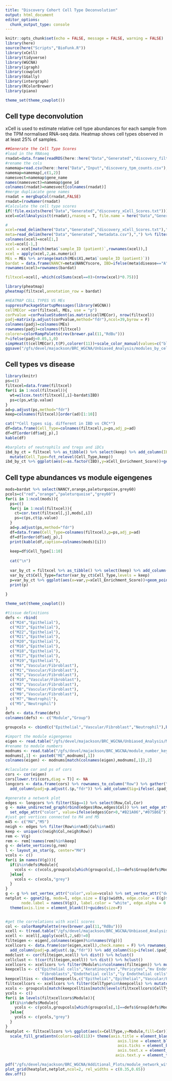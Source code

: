 ```yaml
---
title: "Discovery Cohort Cell Type Deconvolution"
output: html_document
editor_options: 
  chunk_output_type: console
---
```


```r
knitr::opts_chunk$set(echo = FALSE, message = FALSE, warning = FALSE)
library(here)
source(here("Scripts","BioFunk.R"))
library(xCell)
library(tidyverse)
library(WGCNA)
library(igraph)
library(cowplot)
library(GGally)
library(intergraph)
library(RColorBrewer)
library(piano)

theme_set(theme_cowplot())

```

## Cell type deconvolution

xCell is used to estimate relative cell type abundances for each sample from the TPM normalised RNA-seq data. Heatmap shows cell types observed in at least 25% of samples.

```r
##Generate the Cell Type Scores
#load in the RNAseq
rnadat=data.frame(readRDS(here::here("Data","Generated","discovery_filtered_tpm.Rds")))
#rename the cols
namemap=read.csv(here::here("Data","Input","discovery_tpm_counts.csv"),header=T) 
namemap=namemap[,c(1,2)]
namesvect=namemap$gene_name
names(namesvect)=namemap$gene_id
colnames(rnadat)=namesvect[colnames(rnadat)]
#merge dupliacate gene names
rnadat = mergDupCol(rnadat,FALSE)
rnadat=(rowNamer(rnadat)
#Calculate the cell type scores
if(!file.exists(here("Data","Generated","discovery_xCell_Scores.txt"))){
xcel=xCellAnalysis(t(rnadat),rnaseq = T, file.name = here("Data","Generated","discovery_xCell_Scores.txt"))}

#
xcel=read_delim(here("Data","Generated","discovery_xCell_Scores.txt"),"\t") %>% t()
meta=read_delim(here("Data","Generated","metadata.csv"),",") %>% filter(`sample_ID (patient)`%in%MEs$X1)
colnames(xcel)=xcel[1,]
xcel=xcel[-1,]
xcel = xcel[match(meta$`sample_ID (patient)`,rownames(xcel)),]
xcel = apply(xcel,2,as.numeric)
MEs = MEs %>% arrange(match(MEs$X1,meta$`sample_ID (patient)`))
bardat = data.frame(NANCY=meta$NANCYscore, IBD=ifelse(meta$disease=="A",0,1), orange=MEs$orange, paleturquoise=MEs$paleturquoise)
rownames(xcel)=rownames(bardat)

filtxcel=xcel[,-which(colSums(xcel==0)>(nrow(xcel)*0.75))]

library(pheatmap)
pheatmap(filtxcel,annotation_row = bardat)

#HEATMAP CELL TYPES VS MEs
suppressPackageStartupMessages(library(WGCNA))
cellMECor =cor(filtxcel, MEs, use = "p")
corPvalue =corPvalueStudent(as.matrix(cellMECor), nrow(filtxcel))
padj=matrix(p.adjust(corPvalue,method="fdr"),ncol=39,byrow = F)
colnames(padj)=colnames(MEs)
rownames(padj)=colnames(filtxcel)
colorer=colorRampPalette(rev(brewer.pal(11,"RdBu")))
P=ifelse(padj<0.05,1,0)
simpHeat(t(cellMECor),t(P),colorer(11))+scale_color_manual(values=c("black",NA),labels=c("FDR<0.05",""),name="Significance")
ggsave("/gfs/devel/majackson/BRC_WGCNA/Unbiased_Analysis/modules_by_cell_types_heatmap.pdf",width = 15,height = 10)


```

## Cell types vs disease

```r
library(knitr)
ps=c()
filtxcel=data.frame(filtxcel)
for(i in 1:ncol(filtxcel)){
  wt=wilcox.test(filtxcel[,i]~bardat$IBD)
  ps=c(ps,wt$p.value)
}
ad=p.adjust(ps,method="fdr")
keep=colnames(filtxcel)[order(ad)[1:10]]

cat("*Cell types sig. different in IBD vs CRC*")
df=data.frame(Cell_Type=colnames(filtxcel),p=ps,adj_p=ad)
df=df[order(df$adj_p),]
kable(df)

#barplots of neutrophils and tregs and iDCs
ibd_by_ct = filtxcel %>% as_tibble() %>% select(keep) %>% add_column(IBD=bardat$IBD) %>% gather("Cell_Type","xCell_Enrichment_Score",-IBD) %>%
  mutate(Cell_Type=fct_relevel(Cell_Type,keep))
ibd_by_ct %>% ggplot(aes(x=as.factor(IBD),y=xCell_Enrichment_Score))+geom_boxplot()+geom_point()+facet_wrap(.~Cell_Type,scales = "free_y", nrow=2)+stat_compare_means()
```

## Cell type abundances vs module eigengenes

```r
mods=bardat %>% select(NANCY,orange,paleturquoise,grey60)
pcols=c("red","orange","paleturquoise","grey60")
for(i in 1:ncol(mods)){
  ps=c()
  for(j in 1:ncol(filtxcel)){
    ct=cor.test(filtxcel[,j],mods[,i])
    ps=c(ps,ct$p.value)
  }
  ad=p.adjust(ps,method="fdr")
  df=data.frame(Cell_Type=colnames(filtxcel),p=ps,adj_p=ad)
  df=df[order(df$adj_p),]
  print(kable(df,caption=colnames(mods)[i]))
  
  keep=df$Cell_Type[1:10]
  
  cat("\n")
  
  var_by_ct = filtxcel %>% as_tibble() %>% select(keep) %>% add_column(var=mods[,i]) %>% gather("Cell_Type","xCell_Enrichment_Score",-var)
  var_by_ct$Cell_Type=factor(var_by_ct$Cell_Type,levels = keep)
  p=var_by_ct %>% ggplot(aes(x=var,y=xCell_Enrichment_Score))+geom_point()+geom_smooth(method="lm",se = F,col=pcols[i])+facet_wrap(.~Cell_Type,scales = "free_y", nrow=2)+stat_cor()+ggtitle(colnames(mod)[i])+xlab(colnames(mods)[i])
  print(p)
  
}

```

```r

theme_set(theme_cowplot())

#tissue definitions
defs <- rbind(
  c("M24","Epithelial"),
  c("M23","Epithelial"),
  c("M22","Epithelial"),
  c("M21","Epithelial"),
  c("M20","Epithelial"),
  c("M16","Epithelial"),
  c("M18","Epithelial"),
  c("M17","Epithelial"),
  c("M19","Epithelial"),
  c("M4","Vascular/Fibroblast"),
  c("M1","Vascular/Fibroblast"),
  c("M2","Vascular/Fibroblast"),
  c("M10","Vascular/Fibroblast"),
  c("M3","Vascular/Fibroblast"),
  c("M8","Vascular/Fibroblast"),
  c("M9","Vascular/Fibroblast"),
  c("M7","Neutrophil"),
  c("M5","Neutrophil")
)
defs <- data.frame(defs)
colnames(defs) <- c("Module","Group")

groupcols <- cbind(c("Epithelial","Vascular/Fibroblast","Neutrophil"),brewer.pal(3,"Dark2"))

#import the module eigengenes
eigen <- read.table("/gfs/devel/majackson/BRC_WGCNA/Unbiased_Analysis/MEs.csv",sep=",",header=T,row.names=1)
#rename to module numbers
modnums <- read.table("/gfs/devel/majackson/BRC_WGCNA/module_number_key.csv",sep=",")
modnums[,1] <- paste0("ME",modnums[,1])
colnames(eigen) <- modnums[match(colnames(eigen),modnums[,1]),2]

#claculate cor and ps of cors
cors <- cor(eigen)
cors[lower.tri(cors,diag = T)] <- NA
longcors <- data.frame(cors) %>% rownames_to_column("Row") %>% gather("Col","Cor",-Row) %>% filter(!is.na(Cor)) %>% add_column(p=corPvalueStudent(.$Cor,nrow(eigen))) %>%
  add_column(padj=p.adjust(.$p,"fdr")) %>% add_column(Sig=ifelse(.$padj<0.01,1,0))

#generate a network plot
edges <- longcors %>% filter(Sig==1) %>% select(Row,Col,Cor)
g <- make_undirected_graph(rbind(edges$Row,edges$Col)) %>% set_edge_attr("weight",value=edges$Cor) %>%
  set_edge_attr("color", value=ifelse(edges$Cor>0,"#B21A06","#075B6E")) %>% set_edge_attr("width",value=(abs(edges$Cor)^5)*10)
#just get vertices connected to M4 and M5
m45 <- c("M4","M5")
neigh <- edges %>% filter(Row%in%m45|Col%in%m45)
keep <- unique(c(neigh$Col,neigh$Row))
rem <- V(g)
rem <- rem[!names(rem)%in%keep]
g <- delete_vertices(g,rem)
l <- layout_as_star(g, center="M4")
vcols <- c()
for(i in names(V(g))){
  if(i%in%defs$Module){
    vcols <- c(vcols,groupcols[which(groupcols[,1]==defs$Group[defs$Module==i]),2])
  }else{
    vcols <- c(vcols,"grey")
  }
}
g <- g %>% set_vertex_attr("color",value=vcols) %>% set_vertex_attr("degree",value=degree(g))
netplot <- ggnet2(g, mode=l, edge.size = E(g)$width, edge.color = E(g)$color, node.color = V(g)$color, node.size=18,
       node.label = names(V(g)), label.color = "white", edge.alpha = 0.7, label.size = 6)+
  theme(axis.line = element_blank())+guides(size=F)


#get the correlations with xcell scores
col <- colorRampPalette(rev(brewer.pal(11,"RdBu")))
xcell <- t(read.table("/gfs/devel/majackson/BRC_WGCNA/Unbiased_Analysis/xCELL_Scores.txt",sep="\t",header=T,row.names=1,check.names = F))
xcell <- xcell[,apply(xcell,2,sd)!=0]
filteigen <- eigen[,colnames(eigen)%in%names(V(g))]
xcellcors <- data.frame(cor(eigen,xcell),check.names = F) %>% rownames_to_column("Module") %>% gather("CellType","Cor", -Module) %>% add_column(p=corPvalueStudent(.$Cor,nrow(eigen))) %>% 
  add_column(padj=p.adjust(.$p,"fdr")) %>% add_column(Sig=ifelse(.$padj<0.05,1,0))
modclust <- cor(filteigen,xcell) %>% dist() %>% hclust() 
cellclust <- t(cor(filteigen,xcell)) %>% dist() %>% hclust() 
xcellcors <- xcellcors %>% filter(Module%in%colnames(filteigen)) %>% mutate(Module=factor(Module,levels=modclust$labels[modclust$order]),CellType=factor(CellType,levels=cellclust$labels[cellclust$order]))
keepcells <- c("Epithelial cells","Keratinocytes","Pericytes","mv Endothelial cells",
               "Fibroblasts","Endothelial cells","ly Endothelial cells","Basophils","Neutrophils")
keepcelltiss <- cbind(keepcells,c("Epithelial","Epithelial","Vascular/Fibroblast","Vascular/Fibroblast","Vascular/Fibroblast","Vascular/Fibroblast","Vascular/Fibroblast","Neutrophil","Neutrophil"))
filtxcellcors <- xcellcors %>% filter(CellType%in%keepcells) %>% mutate(CellType=droplevels(CellType),Module=droplevels(Module))
xcols <- groupcols[match(keepcelltiss[match(levels(filtxcellcors$CellType),keepcelltiss[,1]),2],groupcols[,1]),2]
ycols <- c()
for(i in levels(filtxcellcors$Module)){
  if(i%in%defs$Module){
    ycols <- c(ycols,groupcols[which(groupcols[,1]==defs$Group[defs$Module==i]),2])
  }else{
    ycols <- c(ycols,"grey")
  }
}
heatplot <- filtxcellcors %>% ggplot(aes(x=CellType,y=Module,fill=Cor))+geom_tile()+
  scale_fill_gradientn(colors=col(11))+ theme(axis.title = element_blank(),
                                                 axis.line = element_blank(),
                                                 axis.ticks = element_blank(),
                                                 axis.text.x = element_text(angle = 90,hjust=1,vjust=0.5,colour =xcols),
                                                axis.text.y = element_text(color=ycols))

pdf("/gfs/devel/majackson/BRC_WGCNA/Additional_Plots/module_network_with_tissue_definitions.pdf",width=10, height=7)
plot_grid(heatplot,netplot,ncol=2, rel_widths = c(0.35,0.65))
dev.off()
```